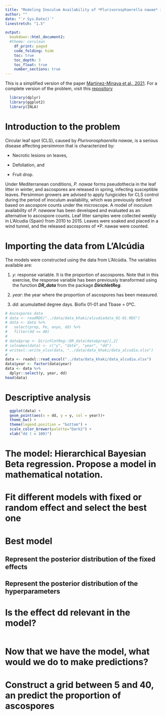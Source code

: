 ---
title: "Modeling Inoculum Availability of *Plurivorosphaerella nawae* in Persimmon Leaf Litter with Bayesian Beta Regression"
author: ""
date: "`r Sys.Date()`"
linestretch: "1.5"

output:   
  bookdown::html_document2:
  #theme: cerulean
    df_print: paged
    code_folding: hide
    toc: true
    toc_depth: 3
    toc_float: true
    number_sections: true
---

This is a simplified version of the paper [Martinez-Minaya et al., 2021](https://apsjournals.apsnet.org/doi/full/10.1094/PHYTO-08-20-0359-R). For a complete version of the problem, visit this [repository](https://bitbucket.org/joaquin-martinez-minaya/betapathogen/src)

```{r, warning = FALSE, message = FALSE}
  library(dplyr)
  library(ggplot2)
  library(INLA)
``` 
# Introduction to the problem

Circular leaf spot (CLS), caused by *Plurivorosphaerella nawae*, is a serious disease affecting persimmon that is characterized by:

 - Necrotic lesions on leaves,

 - Defoliation, and 

 - Fruit drop. 

 
Under Mediterranean conditions, *P. nawae* forms pseudothecia in the leaf litter in winter, and ascospores are released in spring, infecting susceptible leaves. Persimmon growers are advised to apply fungicides for CLS control during the period of inoculum availability, which was previously defined based on ascospore counts under the microscope. A model of inoculum availability of *P.  nawaew* has been developed and evaluated as an alternative to ascospore counts. Leaf litter samples were collected weekly in L’Alcudia (Spain) from 2010 to 2015. Leaves were soaked and placed in a wind tunnel, and the released ascospores of *P. nawae were counted. 
 

# Importing the data from L'Alcúdia
The models were constructed using the data from L'Alcúdia. The variables available are:

1. *y*: response variable. It is the proportion of ascospores. Note that in this exercise, the response variable has been previously transformed using the function ***DR_data*** from the package ***DirichletReg***.

2. *year*: the year where the proportion of ascospores has been measured.

3. *dd*: acumulatted degree days. Biofix 01-01 and Tbase = 0ºC.





```{r,echo= TRUE, warning= FALSE, message= FALSE}
# Ascospores data
# data <- readRDS("../data/data_khaki/alcudiadata_01-01.RDS")
# data <- data %>%
#   select(prop, Fe, anyo, dd) %>%
#   filter(dd <= 40)
# 
# data$prop <- DirichletReg::DR_data(data$prop)[,2]
# colnames(data) <- c("y", "date", "year", "dd")
# writexl::write_xlsx(data, "../data/data_khaki/data_alcudia.xlsx")
# 
data <- readxl::read_excel("../data/data_khaki/data_alcudia.xlsx")
data$year <- factor(data$year)
data <- data %>%
  dplyr::select(y, year, dd)
head(data)
```


# Descriptive analysis
```{r}
  ggplot(data) +
  geom_point(aes(x = dd, y = y, col = year))+
  theme_bw() +
  theme(legend.position = "bottom") +
  scale_color_brewer(palette="Dark2") +
  xlab("dd ( x 100)")

```


# The model: Hierarchical Bayesian Beta regression. Propose a model in mathematical notation.

# Fit different models with fixed or random effect and select the best one




# Best model {.tabset} 

## Represent the posterior distribution of the fixed effects



## Represent the posterior distribution of the hyperparameters



# Is the effect dd relevant in the model?

```{r}
```


# Now that we have the model, what would we do to make predictions? 



# Construct a grid between 5 and 40, an predict the proportion of ascospores
